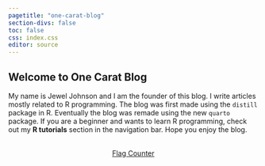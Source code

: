 ```yaml
---
pagetitle: "one-carat-blog"
section-divs: false
toc: false
css: index.css
editor: source
---
```


## Welcome to One Carat Blog

My name is Jewel Johnson and I am the founder of this blog. I write articles mostly related to R programming. The blog was first made using the `distill` package in R. Eventually the blog was remade using the new `quarto` package. If you are a beginner and wants to learn R programming, check out my **R tutorials** section in the navigation bar. Hope you enjoy the blog.

<!-- BEGIN: Powered by Supercounters.com -->
<center><script type="text/javascript" src="//widget.supercounters.com/ssl/flag.js"></script><script type="text/javascript">sc_flag(1636744,"000000","ffffff","7a6f7a",5,25,0,0)</script><br><noscript><a href="http://www.supercounters.com/">Flag Counter</a></noscript>
</center>
<!-- END: Powered by Supercounters.com -->

